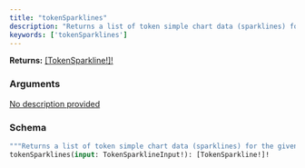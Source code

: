 ```yaml
---
title: "tokenSparklines"
description: "Returns a list of token simple chart data (sparklines) for the given tokens."
keywords: ['tokenSparklines']
---
```


**Returns:** [[TokenSparkline!]!](/api-reference/types/tokensparkline)

### Arguments

<a href="/api-reference/types/tokensparklineinput">
  <ResponseField name="input" type="TokenSparklineInput!" required>
    No description provided
  </ResponseField>
</a>

### Schema


```graphql 
"""Returns a list of token simple chart data (sparklines) for the given tokens."""
tokenSparklines(input: TokenSparklineInput!): [TokenSparkline!]!
```
